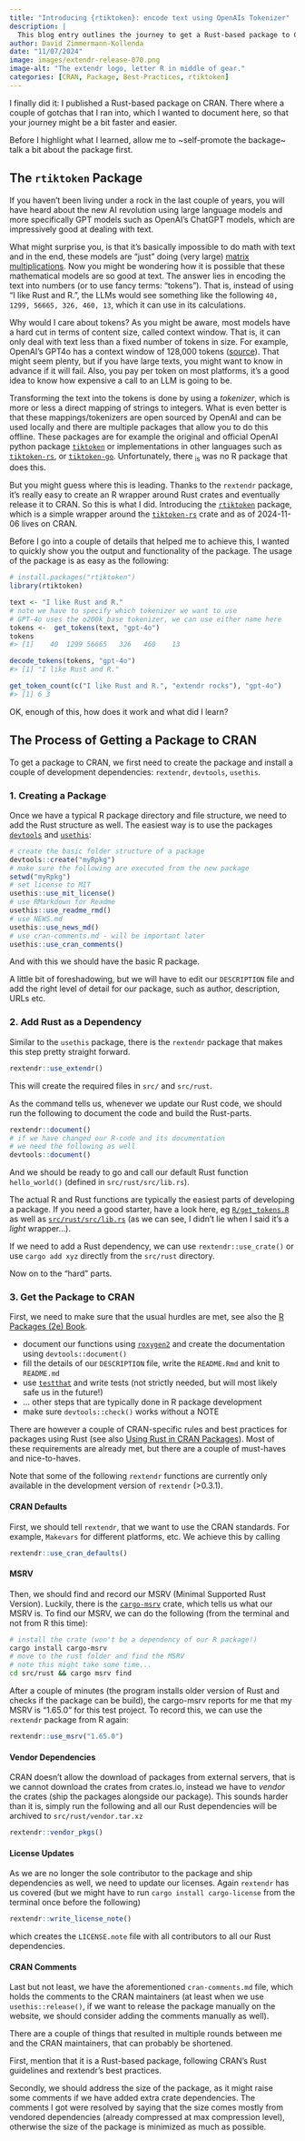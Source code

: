 ```yaml
---
title: "Introducing {rtiktoken}: encode text using OpenAIs Tokenizer"
description: |
  This blog entry outlines the journey to get a Rust-based package to CRAN.
author: David Zimmermann-Kollenda
date: "11/07/2024"
image: images/extendr-release-070.png
image-alt: "The extendr logo, letter R in middle of gear."
categories: [CRAN, Package, Best-Practices, rtiktoken]
---
```


I finally did it: I published a Rust-based package on CRAN.
There where a couple of gotchas that I ran into, which I wanted to document here, so that your journey might be a bit faster and easier.

Before I highlight what I learned, allow me to ~self-promote the backage~ talk a bit about the package first.


## The `rtiktoken` Package

If you haven't been living under a rock in the last couple of years, you will have heard about the new AI revolution using large language models and more specifically GPT models such as OpenAI's ChatGPT models, which are impressively good at dealing with text.

What might surprise you, is that it's basically impossible to do math with text and in the end, these models are "just" doing (very large) [matrix multiplications](https://xkcd.com/1838/).
Now you might be wondering how it is possible that these mathematical models are so good at text.
The answer lies in encoding the text into numbers (or to use fancy terms: "tokens").
That is, instead of using "I like Rust and R.", the LLMs would see something like the following `40, 1299, 56665, 326, 460, 13`, which it can use in its calculations.

Why would I care about tokens?
As you might be aware, most models have a hard cut in terms of content size, called context window.
That is, it can only deal with text less than a fixed number of tokens in size.
For example, OpenAI's GPT4o has a context window of 128,000 tokens ([source](https://platform.openai.com/docs/models/gpt-4o#gpt-4o)).
That might seem plenty, but if you have large texts, you might want to know in advance if it will fail.
Also, you pay per token on most platforms, it's a good idea to know how expensive a call to an LLM is going to be.

Transforming the text into the tokens is done by using a *tokenizer*, which is more or less a direct mapping of strings to integers.
What is even better is that these mappings/tokenizers are open sourced by OpenAI and can be used locally and there are multiple packages that allow you to do this offline.
These packages are for example the original and official OpenAI python package [`tiktoken`](https://github.com/openai/tiktoken) or implementations in other languages such as [`tiktoken-rs`](https://github.com/zurawiki/tiktoken-rs), or [`tiktoken-go`](https://github.com/pkoukk/tiktoken-go).
Unfortunately, there ~is~ was no R package that does this.

But you might guess where this is leading.
Thanks to the `rextendr` package, it's really easy to create an R wrapper around Rust crates and eventually release it to CRAN.
So this is what I did.
Introducing the [`rtiktoken`](https://github.com/DavZim/rtiktoken) package, which is a simple wrapper around the [`tiktoken-rs`](https://github.com/zurawiki/tiktoken-rs) crate and as of 2024-11-06 lives on CRAN.

Before I go into a couple of details that helped me to achieve this, I wanted to quickly show you the output and functionality of the package.
The usage of the package is as easy as the following:

```r
# install.packages("rtiktoken")
library(rtiktoken)

text <- "I like Rust and R."
# note we have to specify which tokenizer we want to use
# GPT-4o uses the o200k_base tokenizer, we can use either name here
tokens <-  get_tokens(text, "gpt-4o")
tokens
#> [1]    40  1299 56665   326   460    13

decode_tokens(tokens, "gpt-4o")
#> [1] "I like Rust and R."

get_token_count(c("I like Rust and R.", "extendr rocks"), "gpt-4o")
#> [1] 6 3
```

OK, enough of this, how does it work and what did I learn?


## The Process of Getting a Package to CRAN

To get a package to CRAN, we first need to create the package and install a couple of development dependencies: `rextendr`, `devtools`, `usethis`. 


### 1. Creating a Package

Once we have a typical R package directory and file structure, we need to add the Rust structure as well.
The easiest way is to use the packages [`devtools`](https://devtools.r-lib.org/) and [`usethis`](https://usethis.r-lib.org/):

```r
# create the basic folder structure of a package
devtools::create("myRpkg")
# make sure the following are executed from the new package
setwd("myRpkg")
# set license to MIT
usethis::use_mit_license()
# use RMarkdown for Readme
usethis::use_readme_rmd()
# use NEWS.md
usethis::use_news_md()
# use cran-comments.md - will be important later
usethis::use_cran_comments()
```

And with this we should have the basic R package.

A little bit of foreshadowing, but we will have to edit our `DESCRIPTION` file and add the right level of detail for our package, such as author, description, URLs etc.


### 2. Add Rust as a Dependency

Similar to the `usethis` package, there is the `rextendr` package that makes this step pretty straight forward.

```r
rextendr::use_extendr()
```

This will create the required files in `src/` and `src/rust`.

As the command tells us, whenever we update our Rust code, we should run the following to document the code and build the Rust-parts.

```r
rextendr::document()
# if we have changed our R-code and its documentation
# we need the following as well
devtools::document()
```

And we should be ready to go and call our default Rust function `hello_world()` (defined in `src/rust/src/lib.rs`).

The actual R and Rust functions are typically the easiest parts of developing a package.
If you need a good starter, have a look here, eg [`R/get_tokens.R`](https://github.com/DavZim/rtiktoken/blob/master/R/get_tokens.R) as well as [`src/rust/src/lib.rs`](https://github.com/DavZim/rtiktoken/blob/master/src/rust/src/lib.rs) (as we can see, I didn't lie when I said it's a *light* wrapper...).

If we need to add a Rust dependency, we can use `rextendr::use_crate()` or use `cargo add xyz` directly from the `src/rust` directory.

Now on to the "hard" parts.


### 3. Get the Package to CRAN

First, we need to make sure that the usual hurdles are met, see also the [R Packages (2e) Book](https://r-pkgs.org/).

- document our functions using [`roxygen2`](https://roxygen2.r-lib.org/) and create the documentation using `devtools::document()`
- fill the details of our `DESCRIPTION` file, write the `README.Rmd` and knit to `README.md`
- use [`testthat`](https://testthat.r-lib.org/) and write tests (not strictly needed, but will most likely safe us in the future!)
- ... other steps that are typically done in R package development
- make sure `devtools::check()` works without a NOTE

There are however a couple of CRAN-specific rules and best practices for packages using Rust (see also [Using Rust in CRAN Packages](https://cran.r-project.org/web/packages/using_rust.html)).
Most of these requirements are already met, but there are a couple of must-haves and nice-to-haves.

Note that some of the following `rextendr` functions are currently only available in the development version of `rextendr` (>0.3.1).


#### CRAN Defaults

First, we should tell `rextendr`, that we want to use the CRAN standards.
For example, `Makevars` for different platforms, etc.
We achieve this by calling

```r
rextendr::use_cran_defaults()
```


#### MSRV

Then, we should find and record our MSRV (Minimal Supported Rust Version).
Luckily, there is the [`cargo-msrv`](https://github.com/foresterre/cargo-msrv) crate, which tells us what our MSRV is.
To find our MSRV, we can do the following (from the terminal and not from R this time):

```bash
# install the crate (won't be a dependency of our R package!)
cargo install cargo-msrv
# move to the rust folder and find the MSRV
# note this might take some time...
cd src/rust && cargo msrv find
```

After a couple of minutes (the program installs older version of Rust and checks if the package can be build), the cargo-msrv reports for me that my MSRV is "1.65.0" for this test project.
To record this, we can use the `rextendr` package from R again:

```r
rextendr::use_msrv("1.65.0")
```


#### Vendor Dependencies

CRAN doesn't allow the download of packages from external servers, that is we cannot download the crates from crates.io, instead we have to *vendor* the crates (ship the packages alongside our package).
This sounds harder than it is, simply run the following and all our Rust dependencies will be archived to `src/rust/vendor.tar.xz`

```r
rextendr::vendor_pkgs()
```


#### License Updates

As we are no longer the sole contributor to the package and ship dependencies as well, we need to update our licenses.
Again `rextendr` has us covered (but we might have to run `cargo install cargo-license` from the terminal once before the following)

```r
rextendr::write_license_note()
```

which creates the `LICENSE.note` file with all contributors to all our Rust dependencies.


#### CRAN Comments

Last but not least, we have the aforementioned `cran-comments.md` file, which holds the comments to the CRAN maintainers (at least when we use `usethis::release()`, if we want to release the package manually on the website, we should consider adding the comments manually as well).

There are a couple of things that resulted in multiple rounds between me and the CRAN maintainers, that can probably be shortened.

First, mention that it is a Rust-based package, following CRAN's Rust guidelines and rextendr's best practices.

Secondly, we should address the size of the package, as it might raise some comments if we have added extra crate dependencies.
The comments I got were resolved by saying that the size comes mostly from vendored dependencies (already compressed at max compression level), otherwise the size of the package is minimized as much as possible.
